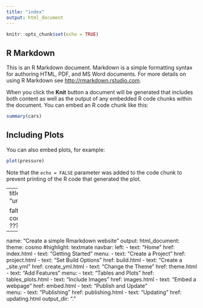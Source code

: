 ```yaml
---
title: "index"
output: html_document
---
```


```r
knitr::opts_chunk$set(echo = TRUE)
```

## R Markdown

This is an R Markdown document. Markdown is a simple formatting syntax for authoring HTML, PDF, and MS Word documents. For more details on using R Markdown see <http://rmarkdown.rstudio.com>.

When you click the **Knit** button a document will be generated that includes both content as well as the output of any embedded R code chunks within the document. You can embed an R code chunk like this:

```r
summary(cars)
```

## Including Plots

You can also embed plots, for example:

```r
plot(pressure)
```

Note that the `echo = FALSE` parameter was added to the code chunk to prevent printing of the R code that generated the plot.

---
title: "untitled"

faltan codigos
????
-----
name: "Create a simple Rmarkdown website"
output:
  html_document:
    theme: cosmo
    #highlight: textmate
navbar:
  left:
    - text: "Home"
      href: index.html
    - text: "Getting Started"
      menu:
        - text: "Create a Project"
          href: project.html
        - text: "Set Build Options"
          href: build.html
        - text: "Create a _site.yml"
          href: create_yml.html
        - text: "Change the Theme"
          href: theme.html
    - text: "Add Features"
      menu: 
        - text: "Tables and Plots"
          href: tables_plots.html
        - text: "Include Images"
          href: images.html
        - text: "Embed a webpage"
          href: embed.html
    - text: "Publish and Update"      
      menu: 
        - text: "Publishing"
          href: publishing.html
        - text: "Updating"
          href: updating.html
output_dir: "."

